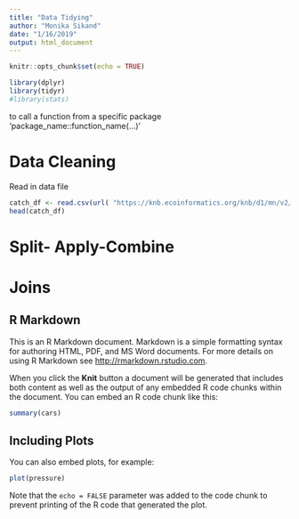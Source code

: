 ```yaml
---
title: "Data Tidying"
author: "Monika Sikand"
date: "1/16/2019"
output: html_document
---
```


```r
knitr::opts_chunk$set(echo = TRUE)
```

```r
library(dplyr)
library(tidyr)
#library(stats)
```
 to call a function from a specific package 'package_name::function_name(...)'
 
# Data Cleaning

Read in data file
```r
catch_df <- read.csv(url( "https://knb.ecoinformatics.org/knb/d1/mn/v2/object/df35b.302.1",method = "libcurl"), stringsAsFactors = FALSE)
head(catch_df)
```

# Split- Apply-Combine

# Joins








## R Markdown

This is an R Markdown document. Markdown is a simple formatting syntax for authoring HTML, PDF, and MS Word documents. For more details on using R Markdown see <http://rmarkdown.rstudio.com>.

When you click the **Knit** button a document will be generated that includes both content as well as the output of any embedded R code chunks within the document. You can embed an R code chunk like this:

```r
summary(cars)
```

## Including Plots

You can also embed plots, for example:

```r
plot(pressure)
```

Note that the `echo = FALSE` parameter was added to the code chunk to prevent printing of the R code that generated the plot.
